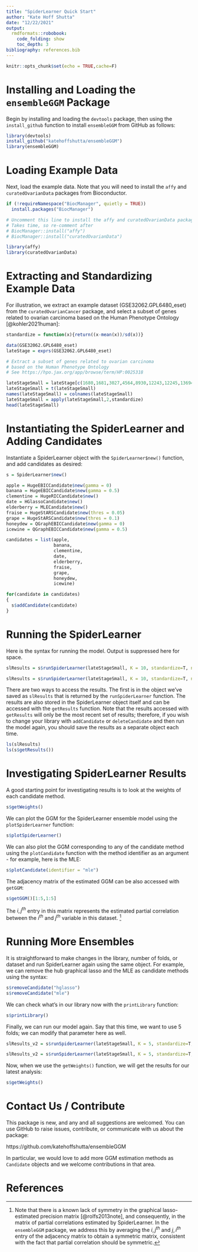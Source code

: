 ```yaml
---
title: "SpiderLearner Quick Start"
author: "Kate Hoff Shutta"
date: "12/22/2021"
output: 
  rmdformats::robobook:
    code_folding: show
    toc_depth: 3
bibliography: references.bib  
---
```


```r
knitr::opts_chunk$set(echo = TRUE,cache=F)
```

# Installing and Loading the `ensembleGGM` Package

Begin by installing and loading the `devtools` package, then using the `install_github` function to install `ensembleGGM` from GitHub as follows:

```R
library(devtools)
install_github("katehoffshutta/ensembleGGM")
library(ensembleGGM)
```

# Loading Example Data

Next, load the example data. Note that you will need to install the `affy` and `curatedOvarianData` packages from Bioconductor.

```R
if (!requireNamespace("BiocManager", quietly = TRUE))
  install.packages("BiocManager")

# Uncomment this line to install the affy and curatedOvarianData package 
# Takes time, so re-comment after
# BiocManager::install("affy")
# BiocManager::install("curatedOvarianData")

library(affy)
library(curatedOvarianData)
```

# Extracting and Standardizing Example Data

For illustration, we extract an example dataset (GSE32062.GPL6480_eset) from the `curatedOvarianCancer` package, and select a subset of genes related to ovarian carcinoma based on the Human Phenotype Ontology [@kohler2021human]:

```R
standardize = function(x){return((x-mean(x))/sd(x))}

data(GSE32062.GPL6480_eset)
lateStage = exprs(GSE32062.GPL6480_eset)

# Extract a subset of genes related to ovarian carcinoma 
# based on the Human Phenotype Ontology
# See https://hpo.jax.org/app/browse/term/HP:0025318

lateStageSmall = lateStage[c(1680,1681,3027,4564,8930,12243,12245,13694,13695,13701,13979,16082,16875,17980),]
lateStageSmall = t(lateStageSmall)
names(lateStageSmall) = colnames(lateStageSmall)
lateStageSmall = apply(lateStageSmall,2,standardize)
head(lateStageSmall)
```

# Instantiating the SpiderLearner and Adding Candidates

Instantiate a SpiderLearner object with the `SpiderLearner$new()` function, and add candidates as desired:

```R
s = SpiderLearner$new()

apple = HugeEBICCandidate$new(gamma = 0)
banana = HugeEBICCandidate$new(gamma = 0.5)
clementine = HugeRICCandidate$new()
date = HGlassoCandidate$new()
elderberry = MLECandidate$new() 
fraise = HugeStARSCandidate$new(thres = 0.05)
grape = HugeStARSCandidate$new(thres = 0.1)
honeydew = QGraphEBICCandidate$new(gamma = 0)
icewine = QGraphEBICCandidate$new(gamma = 0.5)

candidates = list(apple, 
                  banana, 
                  clementine, 
                  date, 
                  elderberry,
                  fraise,
                  grape,
                  honeydew,
                  icewine)

for(candidate in candidates)
{
  s$addCandidate(candidate)
}
```

# Running the SpiderLearner

Here is the syntax for running the model. Output is suppressed here for space. 

```R
slResults = s$runSpiderLearner(lateStageSmall, K = 10, standardize=T, nCores = 1)
```

```R
slResults = s$runSpiderLearner(lateStageSmall, K = 10, standardize=T, nCores = 1)
```

There are two ways to access the results. The first is in the object we've saved as `slResults` that is returned by the `runSpiderLearner` function. The results are also stored in the SpiderLearner object itself and can be accessed with the `getResults` function. Note that the results accessed with `getResults` will only be the most recent set of results; therefore, if you wish to change your library with `addCandidate` or `deleteCandidate` and then run the model again, you should save the results as a separate object each time.

```R
ls(slResults)
ls(s$getResults())
```

# Investigating SpiderLearner Results

A good starting point for investigating results is to look at the weights of each candidate method. 

```R
s$getWeights()
```

We can plot the GGM for the SpiderLearner ensemble model using the `plotSpiderLearner` function:

```R
s$plotSpiderLearner()
```

We can also plot the GGM corresponding to any of the candidate method using the `plotCandidate` function with the method identifier as an argument - for example, here is the MLE:

```R
s$plotCandidate(identifier = "mle")
```

The adjacency matrix of the estimated GGM can be also accessed with `getGGM`:

```R
s$getGGM()[1:5,1:5]
```

The $i,j^{th}$ entry in this matrix represents the estimated partial correlation between the $i^{th}$ and $j^{th}$ variable in this dataset. ^[Note that there is a known lack of symmetry in the graphical lasso-estimated precision matrix [@rolfs2013note], and consequently, in the matrix of partial correlations estimated by SpiderLearner. In the `ensembleGGM` package, we address this by averaging the $i,j^{th}$ and $j,i^{th}$ entry of the adjacency matrix to obtain a symmetric matrix, consistent with the fact that partial correlation should be symmetric.]

# Running More Ensembles

It is straightforward to make changes in the library, number of folds, or dataset and run SpiderLearner again using the same object. For example, we can remove the hub graphical lasso and the MLE as candidate methods using the syntax:

```R
s$removeCandidate("hglasso")
s$removeCandidate("mle")
```

We can check what's in our library now with the `printLibrary` function:

```R
s$printLibrary()
```

Finally, we can run our model again. Say that this time, we want to use 5 folds; we can modify that parameter here as well.

```R
slResults_v2 = s$runSpiderLearner(lateStageSmall, K = 5, standardize=T, nCores = 1)
```

```R
slResults_v2 = s$runSpiderLearner(lateStageSmall, K = 5, standardize=T, nCores = 1)
```

Now, when we use the `getWeights()` function, we will get the results for our latest analysis:

```R
s$getWeights()
```

# Contact Us / Contribute

This package is new, and any and all suggestions are welcomed. You can use GitHub to raise issues, contribute, or communicate with us about the package:

https://github.com/katehoffshutta/ensembleGGM

In particular, we would love to add more GGM estimation methods as `Candidate` objects and we welcome contributions in that area.

# References
